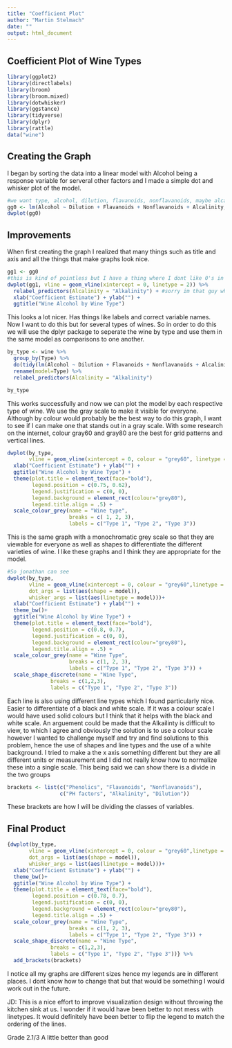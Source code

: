 ```yaml
---
title: "Coefficient Plot"
author: "Martin Stelmach"
date: ""
output: html_document
---
```

## Coefficient Plot of Wine Types

```r
library(ggplot2)
library(directlabels)
library(broom)
library(broom.mixed)
library(dotwhisker)
library(ggstance)
library(tidyverse)
library(dplyr)
library(rattle)
data("wine")
```

## Creating the Graph
I began by sorting the data into a linear model with Alcohol being a response variable for serveral other factors and I made a simple dot and whisker plot of the model. 


```r
#we want type, alcohol, dilution, flavanoids, nonflavanoids, maybe alcalinity as well
gg0 <- lm(Alcohol ~ Dilution + Flavanoids + Nonflavanoids + Alcalinity, data = wine)
dwplot(gg0)
```

## Improvements
When first creating the graph I realized that many things such as title and axis and all the things that make graphs look nice.


```r
gg1 <- gg0 
#this is kind of pointless but I have a thing where I dont like 0's in my variable names. This could have been avoided right from the beginning but oh well.
dwplot(gg1, vline = geom_vline(xintercept = 0, linetype = 2)) %>%
  relabel_predictors(Alcalinity = "Alkalinity") + #sorry im that guy who needs to change spelling
  xlab("Coefficient Estimate") + ylab("") +
  ggtitle("Wine Alcohol by Wine Type")
```

This looks a lot nicer. Has things like labels and correct variable names. Now I want to do this but for several types of wines. So in order to do this we will use the dplyr package to seperate the wine by type and use them in the same model as comparisons to one another. 
```r
by_type <- wine %>% 
  group_by(Type) %>%
  do(tidy(lm(Alcohol ~ Dilution + Flavanoids + Nonflavanoids + Alcalinity, data = .))) %>%
  rename(model=Type) %>%
  relabel_predictors(Alcalinity = "Alkalinity")

by_type
```

This works successfully and now we can plot the model by each respective type of wine. We use the gray scale to make it visible for everyone. Although by colour would probably be the best way to do this graph, I want to see if I can make one that stands out in a gray scale. With some research on the internet, colour gray60 and gray80 are the best for grid patterns and vertical lines.

```r
dwplot(by_type,
       vline = geom_vline(xintercept = 0, colour = "grey60", linetype = 2)) +
  xlab("Coefficient Estimate") + ylab("") +
  ggtitle("Wine Alcohol by Wine Type") +
  theme(plot.title = element_text(face="bold"),
        legend.position = c(0.75, 0.62),
        legend.justification = c(0, 0),
        legend.background = element_rect(colour="grey80"),
        legend.title.align = .5) +
  scale_colour_grey(name = "Wine type",
                    breaks = c( 1, 2, 3),
                    labels = c("Type 1", "Type 2", "Type 3"))
```


This is the same graph with a monochromatic grey scale so that they are viewable for everyone as well as shapes to differentiate the different varieties of wine. I like these graphs and I think they are appropriate for the model. 

```r
#So jonathan can see
dwplot(by_type,
       vline = geom_vline(xintercept = 0, colour = "grey60",linetype = 2),
       dot_args = list(aes(shape = model)),
       whisker_args = list(aes(linetype = model)))+
  xlab("Coefficient Estimate") + ylab("") +
  theme_bw()+
  ggtitle("Wine Alcohol by Wine Type") +
  theme(plot.title = element_text(face="bold"),
        legend.position = c(0.8, 0.7),
        legend.justification = c(0, 0),
        legend.background = element_rect(colour="grey80"),
        legend.title.align = .5) +
  scale_colour_grey(name = "Wine Type", 
                    breaks = c(1, 2, 3),
                    labels = c("Type 1", "Type 2", "Type 3")) +
  scale_shape_discrete(name = "Wine Type",
              breaks = c(1,2,3),
              labels = c("Type 1", "Type 2", "Type 3"))
```

Each line is also using different line types which I found particularly nice. Easier to differentiate of a black and white scale. If it was a colour scale I would have used solid colours but I think that it helps with the black and white scale. An arguement could be made that the Alkailinty is difficult to view, to which I agree and obviously the solution is to use a colour scale however I wanted to challenge myself and try and find solutions to this problem, hence the use of shapes and line types and the use of a white background. 
I tried to make a the x axis something different but they are all different units or measurement and I did not really know how to normalize these into a single scale. This being said we can show there is a divide in the two groups
```r
brackets <- list(c("Phenolics", "Flavanoids", "Nonflavanoids"), 
                 c("PH factors", "Alkalinity", "Dilution"))
```
These brackets are how I will be dividing the classes of variables.

## Final Product
```r
{dwplot(by_type,
       vline = geom_vline(xintercept = 0, colour = "grey60",linetype = 2),
       dot_args = list(aes(shape = model)),
       whisker_args = list(aes(linetype = model)))+
  xlab("Coefficient Estimate") + ylab("") +
  theme_bw()+
  ggtitle("Wine Alcohol by Wine Type") +
  theme(plot.title = element_text(face="bold"),
        legend.position = c(0.78, 0.7),
        legend.justification = c(0, 0),
        legend.background = element_rect(colour="grey80"),
        legend.title.align = .5) +
  scale_colour_grey(name = "Wine Type", 
                    breaks = c(1, 2, 3),
                    labels = c("Type 1", "Type 2", "Type 3")) +
  scale_shape_discrete(name = "Wine Type",
              breaks = c(1,2,3),
              labels = c("Type 1", "Type 2", "Type 3"))} %>%
  add_brackets(brackets)
```

I notice all my graphs are different sizes hence my legends are in different places. I dont know how to change that but that would be something I would work out in the future. 

JD: This is a nice effort to improve visualization design without throwing the kitchen sink at us. I wonder if it would have been better to not mess with linetypes. It would definitely have been better to flip the legend to match the ordering of the lines.

Grade 2.1/3 A little better than good
